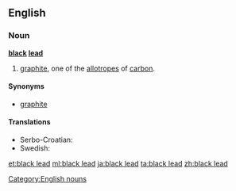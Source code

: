 ==English==

===Noun===
'''[[black]] [[lead]]'''

# [[graphite]], one of the [[allotrope]]s of [[carbon]].

====Synonyms====
* [[graphite]]

====Translations====
{{trans-top|allotrope of carbon}}
* Serbo-Croatian: {{t|sh|grafit|m}}
* Swedish: {{t+|sv|blyerts|c}}
{{trans-mid}}
{{trans-bottom}}

[[Category:English nouns]]

[[et:black lead]]
[[ml:black lead]]
[[ja:black lead]]
[[ta:black lead]]
[[zh:black lead]]